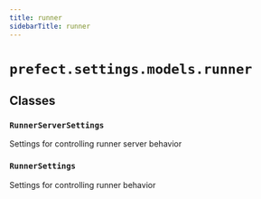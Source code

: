 ```yaml
---
title: runner
sidebarTitle: runner
---
```


# `prefect.settings.models.runner`

## Classes

### `RunnerServerSettings` <sup><a href="https://github.com/prefecthq/prefect/blob/main/src/prefect/settings/models/runner.py#L10" target="_blank"><Icon icon="github" size="14" /></a></sup>


Settings for controlling runner server behavior


### `RunnerSettings` <sup><a href="https://github.com/prefecthq/prefect/blob/main/src/prefect/settings/models/runner.py#L45" target="_blank"><Icon icon="github" size="14" /></a></sup>


Settings for controlling runner behavior

